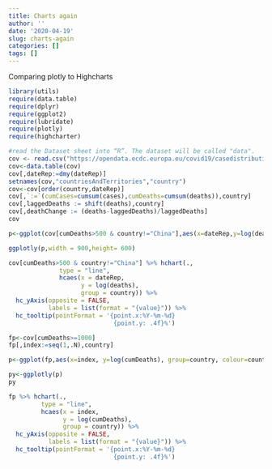 ```yaml
---
title: Charts again
author: ''
date: '2020-04-19'
slug: charts-again
categories: []
tags: []
---
```


Comparing plotly to Highcharts

```r
library(utils)
require(data.table)
require(dplyr)
require(ggplot2)
require(lubridate)
require(plotly)
require(highcharter)

#read the Dataset sheet into “R”. The dataset will be called "data".
cov <- read.csv("https://opendata.ecdc.europa.eu/covid19/casedistribution/csv", na.strings = "", fileEncoding = "UTF-8-BOM")
cov<-data.table(cov)
cov[,dateRep:=dmy(dateRep)]
setnames(cov,"countriesAndTerritories","country")
cov<-cov[order(country,dateRep)]
cov[,`:=`(cumCases=cumsum(cases),cumDeaths=cumsum(deaths)),country]
cov[,laggedDeaths := shift(deaths),country]
cov[,deathChange := (deaths-laggedDeaths)/laggedDeaths]
cov
```

```r
p<-ggplot(cov[cumDeaths>500 & country!="China"],aes(x=dateRep,y=log(deaths), colour=country, group=country)) + geom_line() + geom_point() + theme_bw()
```

```r
ggplotly(p,width = 900,height= 600)
```


```r
cov[cumDeaths>500 & country!="China"] %>% hchart(., 
              type = "line", 
              hcaes(x = dateRep, 
                    y = log(deaths), 
                    group = country)) %>% 
  hc_yAxis(opposite = FALSE,
           labels = list(format = "{value}")) %>% 
  hc_tooltip(pointFormat = '{point.x:%Y-%m-%d}
                             {point.y: .4f}%')
```


```r
fp<-cov[cumDeaths>=1000]
fp[,index:=seq(1,.N),country]
```

```r
p<-ggplot(fp,aes(x=index, y=log(cumDeaths), group=country, colour=country)) + geom_line()  + theme_bw() #+ geom_point()
```

```r
py<-ggplotly(p)
py
```




```r
fp %>% hchart(., 
         type = "line", 
         hcaes(x = index, 
               y = log(cumDeaths), 
               group = country)) %>% 
  hc_yAxis(opposite = FALSE,
           labels = list(format = "{value}")) %>% 
  hc_tooltip(pointFormat = '{point.x:%Y-%m-%d}
                             {point.y: .4f}%')

```

